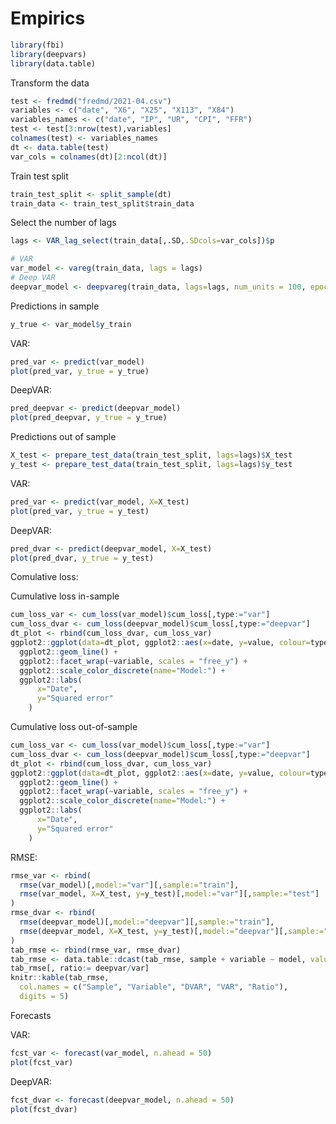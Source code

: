 # Empirics

```r
library(fbi)
library(deepvars)
library(data.table)
```

Transform the data
```r
test <- fredmd("fredmd/2021-04.csv")
variables <- c("date", "X6", "X25", "X113", "X84")
variables_names <- c("date", "IP", "UR", "CPI", "FFR")
test <- test[3:nrow(test),variables]
colnames(test) <- variables_names
dt <- data.table(test)
var_cols = colnames(dt)[2:ncol(dt)]
```

Train test split
```r
train_test_split <- split_sample(dt)
train_data <- train_test_split$train_data
```


Select the number of lags

```r
lags <- VAR_lag_select(train_data[,.SD,.SDcols=var_cols])$p
```


```r
# VAR
var_model <- vareg(train_data, lags = lags)
# Deep VAR
deepvar_model <- deepvareg(train_data, lags=lags, num_units = 100, epochs=100, p_drop_out = 0.5)
```

Predictions in sample

```r
y_true <- var_model$y_train
```


VAR:

```r
pred_var <- predict(var_model)
plot(pred_var, y_true = y_true)
```
DeepVAR:
```r
pred_deepvar <- predict(deepvar_model)
plot(pred_deepvar, y_true = y_true)
```
Predictions out of sample

```r
X_test <- prepare_test_data(train_test_split, lags=lags)$X_test
y_test <- prepare_test_data(train_test_split, lags=lags)$y_test

```

VAR:
```r
pred_var <- predict(var_model, X=X_test)
plot(pred_var, y_true = y_test)
```
DeepVAR:
```r
pred_dvar <- predict(deepvar_model, X=X_test)
plot(pred_dvar, y_true = y_test)
```


Comulative loss:

Cumulative loss in-sample
```r
cum_loss_var <- cum_loss(var_model)$cum_loss[,type:="var"]
cum_loss_dvar <- cum_loss(deepvar_model)$cum_loss[,type:="deepvar"]
dt_plot <- rbind(cum_loss_dvar, cum_loss_var)
ggplot2::ggplot(data=dt_plot, ggplot2::aes(x=date, y=value, colour=type)) +
  ggplot2::geom_line() +
  ggplot2::facet_wrap(~variable, scales = "free_y") +
  ggplot2::scale_color_discrete(name="Model:") +
  ggplot2::labs(
      x="Date",
      y="Squared error"
    )
```

Cumulative loss out-of-sample
```r
cum_loss_var <- cum_loss(var_model)$cum_loss[,type:="var"]
cum_loss_dvar <- cum_loss(deepvar_model)$cum_loss[,type:="deepvar"]
dt_plot <- rbind(cum_loss_dvar, cum_loss_var)
ggplot2::ggplot(data=dt_plot, ggplot2::aes(x=date, y=value, colour=type)) +
  ggplot2::geom_line() +
  ggplot2::facet_wrap(~variable, scales = "free_y") +
  ggplot2::scale_color_discrete(name="Model:") +
  ggplot2::labs(
      x="Date",
      y="Squared error"
    )
```

RMSE:

```r
rmse_var <- rbind(
  rmse(var_model)[,model:="var"][,sample:="train"],
  rmse(var_model, X=X_test, y=y_test)[,model:="var"][,sample:="test"]
)
rmse_dvar <- rbind(
  rmse(deepvar_model)[,model:="deepvar"][,sample:="train"],
  rmse(deepvar_model, X=X_test, y=y_test)[,model:="deepvar"][,sample:="test"]
)
tab_rmse <- rbind(rmse_var, rmse_dvar)
tab_rmse <- data.table::dcast(tab_rmse, sample + variable ~ model, value.var = "value")
tab_rmse[, ratio:= deepvar/var]
knitr::kable(tab_rmse, 
  col.names = c("Sample", "Variable", "DVAR", "VAR", "Ratio"),
  digits = 5) 
```

Forecasts

VAR:
```r
fcst_var <- forecast(var_model, n.ahead = 50)
plot(fcst_var)
```

DeepVAR:
```r
fcst_dvar <- forecast(deepvar_model, n.ahead = 50)
plot(fcst_dvar)
```


